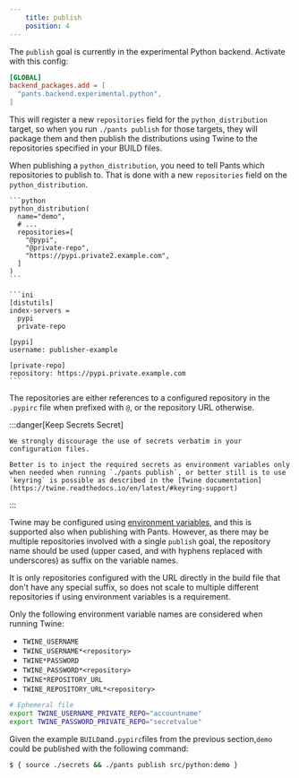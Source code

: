 ```yaml
---
    title: publish
    position: 4
---
```



The `publish` goal is currently in the experimental Python backend. Activate with this config:

```toml title="pants.toml"
[GLOBAL]
backend_packages.add = [
  "pants.backend.experimental.python",
]
```

This will register a new `repositories` field for the `python_distribution` target, so when you run `./pants publish` for those targets, they will package them and then publish the distributions using Twine to the repositories specified in your BUILD files.

When publishing a `python_distribution`, you need to tell Pants which repositories to publish to. That is done with a new `repositories` field on the `python_distribution`.

<Tabs>
  <TabItem label="src/python/BUILD" default>

    ```python
    python_distribution(
      name="demo",
      # ...
      repositories=[
        "@pypi",
        "@private-repo",
        "https://pypi.private2.example.com",
      ]
    )
    ```

  </TabItem>
  <TabItem label=".pypirc">

    ```ini
    [distutils]
    index-servers =
      pypi
      private-repo

    [pypi]
    username: publisher-example

    [private-repo]
    repository: https://pypi.private.example.com
    ```

  </TabItem>
</Tabs>

The repositories are either references to a configured repository in the `.pypirc` file when prefixed with `@`, or the repository URL otherwise.

:::danger[Keep Secrets Secret]

    We strongly discourage the use of secrets verbatim in your configuration files.

    Better is to inject the required secrets as environment variables only when needed when running `./pants publish`, or better still is to use `keyring` is possible as described in the [Twine documentation](https://twine.readthedocs.io/en/latest/#keyring-support)

:::

Twine may be configured using [environment variables](https://twine.readthedocs.io/en/latest/#environment-variables), and this is supported also when publishing with Pants. However, as there may be multiple repositories involved with a single `publish` goal, the repository name should be used (upper cased, and with hyphens replaced with underscores) as suffix on the variable names.

It is only repositories configured with the URL directly in the build file that don't have any special suffix, so does not scale to multiple different repositories if using environment variables is a requirement.

Only the following environment variable names are considered when running Twine:

- `TWINE_USERNAME`
- `TWINE_USERNAME*<repository>`
- `TWINE*PASSWORD`
- `TWINE_PASSWORD*<repository>`
- `TWINE*REPOSITORY_URL`
- `TWINE_REPOSITORY_URL*<repository>`

```bash title="secrets"
# Ephemeral file
export TWINE_USERNAME_PRIVATE_REPO="accountname"
export TWINE_PASSWORD_PRIVATE_REPO="secretvalue"
```

Given the example `BUILD`and`.pypirc`files from the previous section,`demo` could be published with the following command:

```bash title="shell"
$ { source ./secrets && ./pants publish src/python:demo }
```






